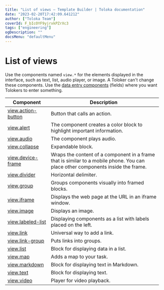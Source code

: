 ```yaml
---
title: "List of views — Template Builder | Toloka documentation"
date: "2023-02-20T17:42:09.641212"
author: ["Toloka Team"]
coverId: F_bIcOYF9yjrxkPZrXc3
tags: ["engineering"]
ogDescription: ""
docsMenu: "defaultMenu"
---
```



# List of views

Use the components named `view.*` for the elements displayed in the interface, such as text, list, audio player, or image. A Toloker can't change these components. Use the [data entry components](/docs/template-builder/reference/fields) (fields) where you want Tolokers to enter something.

| Component                                   | Description                                                                                                                     |
| ------------------------------------------- | ------------------------------------------------------------------------------------------------------------------------------- |
| [view.action-button](/docs/template-builder/reference/view.action-button) | Button that calls an action.                                                                                                    |
| [view.alert](/docs/template-builder/reference/view.alert)                 | The component creates a color block to highlight important information.                                                         |
| [view.audio](/docs/template-builder/reference/view.audio)                 | The component plays audio.                                                                                                      |
| [view.collapse](/docs/template-builder/reference/view.collapse)           | Expandable block.                                                                                                               |
| [view.device-frame](/docs/template-builder/reference/view.device-frame)   | Wraps the content of a component in a frame that is similar to a mobile phone. You can place other components inside the frame. |
| [view.divider](/docs/template-builder/reference/view.divider)             | Horizontal delimiter.                                                                                                           |
| [view.group](/docs/template-builder/reference/view.group)                 | Groups components visually into framed blocks.                                                                                  |
| [view.iframe](/docs/template-builder/reference/view.iframe)               | Displays the web page at the URL in an iframe window.                                                                           |
| [view.image](/docs/template-builder/reference/view.image)                 | Displays an image.                                                                                                              |
| [view.labeled-list](/docs/template-builder/reference/view.labeled-list)   | Displaying components as a list with labels placed on the left.                                                                 |
| [view.link](/docs/template-builder/reference/view.link)                   | Universal way to add a link.                                                                                                    |
| [view.link-group](/docs/template-builder/reference/view.link-group)       | Puts links into groups.                                                                                                         |
| [view.list](/docs/template-builder/reference/view.list)                   | Block for displaying data in a list.                                                                                            |
| [view.map](/docs/template-builder/reference/view.map)                     | Adds a map to your task.                                                                                                        |
| [view.markdown](/docs/template-builder/reference/view.markdown)           | Block for displaying text in Markdown.                                                                                          |
| [view.text](/docs/template-builder/reference/view.text)                   | Block for displaying text.                                                                                                      |
| [view.video](/docs/template-builder/reference/view.video)                 | Player for video playback.                                                                                                      |

<ContactSupport/>
